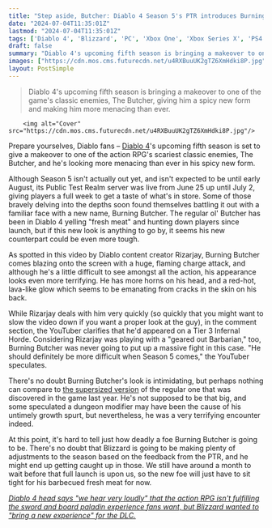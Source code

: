 ```yaml
---
title: "Step aside, Butcher: Diablo 4 Season 5's PTR introduces Burning Butcher, an even more menacing version of the classic foe"
date: "2024-07-04T11:35:01Z"
lastmod: "2024-07-04T11:35:01Z"
tags: ['Diablo 4', 'Blizzard', 'PC', 'Xbox One', 'Xbox Series X', 'PS4', 'PS5', 'Action RPG']
draft: false
summary: "Diablo 4's upcoming fifth season is bringing a makeover to one of the game's classic enemies, The Butcher, giving him a spicy new form and making him more menacing than ever."
images: ["https://cdn.mos.cms.futurecdn.net/u4RXBuuUK2gTZ6XmHdki8P.jpg"]
layout: PostSimple
---
```

> Diablo 4's upcoming fifth season is bringing a makeover to one of the game's classic enemies, The Butcher, giving him a spicy new form and making him more menacing than ever.


        <img alt="Cover" src="https://cdn.mos.cms.futurecdn.net/u4RXBuuUK2gTZ6XmHdki8P.jpg"/>
        
Prepare yourselves, Diablo fans – [Diablo 4](https://www.gamesradar.com/diablo-4-guide/)'s upcoming fifth season is set to give a makeover to one of the action RPG's scariest classic enemies, The Butcher, and he's looking more menacing than ever in his spicy new form.

Although Season 5 isn't actually out yet, and isn't expected to be until early August, its Public Test Realm server was live from June 25 up until July 2, giving players a full week to get a taste of what's in store. Some of those bravely delving into the depths soon found themselves battling it out with a familiar face with a new name, Burning Butcher. The regular ol' Butcher has been in Diablo 4 yelling "fresh meat" and hunting down players since launch, but if this new look is anything to go by, it seems his new counterpart could be even more tough.

As spotted in this video by Diablo content creator Rizarjay, Burning Butcher comes blazing onto the screen with a huge, flaming charge attack, and although he's a little difficult to see amongst all the action, his appearance looks even more terrifying. He has more horns on his head, and a red-hot, lava-like glow which seems to be emanating from cracks in the skin on his back. 

While Rizarjay deals with him very quickly (so quickly that you might want to slow the video down if you want a proper look at the guy), in the comment section, the YouTuber clarifies that he'd appeared on a Tier 3 Infernal Horde. Considering Rizarjay was playing with a "geared out Barbarian," too, Burning Butcher was never going to put up a massive fight in this case. "He should definitely be more difficult when Season 5 comes," the YouTuber speculates.

There's no doubt Burning Butcher's look is intimidating, but perhaps nothing can compare to [<u>the supersized version</u>](https://www.gamesradar.com/diablo-4s-most-terrifying-boss-just-got-even-more-terrifying/) of the regular one that was discovered in the game last year. He's not supposed to be that big, and some speculated a dungeon modifier may have been the cause of his untimely growth spurt, but nevertheless, he was a very terrifying encounter indeed.

At this point, it's hard to tell just how deadly a foe Burning Butcher is going to be. There's no doubt that Blizzard is going to be making plenty of adjustments to the season based on the feedback from the PTR, and he might end up getting caught up in those. We still have around a month to wait before that full launch is upon us, so the new foe will just have to sit tight for his barbecued fresh meat for now.

[<u><em>Diablo 4 head says "we hear very loudly" that the action RPG isn't fulfilling the sword and board paladin experience fans want, but Blizzard wanted to "bring a new experience" for the DLC.</em></u>](https://www.gamesradar.com/games/diablo/diablo-4-head-says-we-hear-very-loudly-that-the-action-rpg-isnt-fulfilling-the-sword-and-board-paladin-experience-fans-want-but-blizzard-wanted-to-bring-a-new-experience-for-the-dlc/)
        